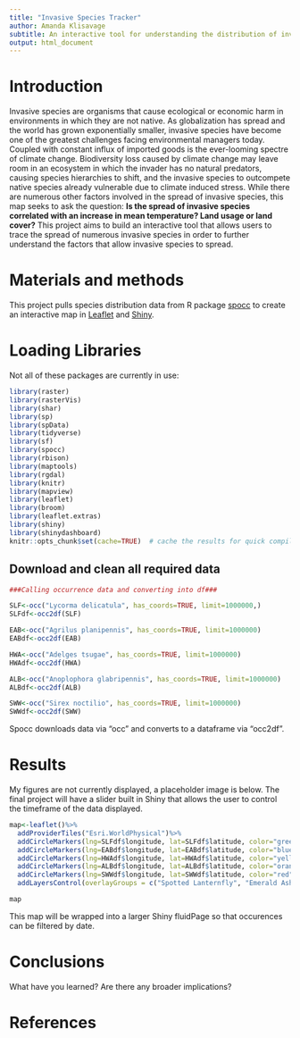 ```yaml
---
title: "Invasive Species Tracker"
author: Amanda Klisavage
subtitle: An interactive tool for understanding the distribution of invasive insects and __ in the United States.
output: html_document
---
```


# Introduction 
Invasive species are organisms that cause ecological or economic harm in environments in which they are not native. As globalization has spread and the world has grown exponentially smaller, invasive species have become one of the greatest challenges facing environmental managers today. Coupled with constant influx of imported goods is the ever-looming spectre of climate change. Biodiversity loss caused by climate change may leave room in an ecosystem in which the invader has no natural predators, causing species hierarchies to shift, and the invasive species to outcompete native species already vulnerable due to climate induced stress. While there are numerous other factors involved in the spread of invasive species, this map seeks to ask the question: **Is the spread of invasive species correlated with an increase in mean temperature? Land usage or land cover?** This project aims to build an interactive tool that allows users to trace the spread of numerous invasive species in order to further understand the factors that allow invasive species to spread.  

# Materials and methods 

This project pulls species distribution data from R package [spocc](https://cran.r-project.org/web/packages/spocc/spocc.pdf) to create an interactive map in [Leaflet](https://rstudio.github.io/leaflet/) and [Shiny](https://shiny.rstudio.com/).

# Loading Libraries

Not all of these packages are currently in use:

```r
library(raster)
library(rasterVis)
library(shar)
library(sp)
library(spData)
library(tidyverse)
library(sf)
library(spocc)
library(rbison)
library(maptools)
library(rgdal)
library(knitr)
library(mapview)
library(leaflet)
library(broom)
library(leaflet.extras)
library(shiny)
library(shinydashboard)
knitr::opts_chunk$set(cache=TRUE)  # cache the results for quick compiling
```

## Download and clean all required data
```r
###Calling occurrence data and converting into df###

SLF<-occ("Lycorma delicatula", has_coords=TRUE, limit=1000000,)
SLFdf<-occ2df(SLF)

EAB<-occ("Agrilus planipennis", has_coords=TRUE, limit=1000000)
EABdf<-occ2df(EAB)

HWA<-occ("Adelges tsugae", has_coords=TRUE, limit=1000000)
HWAdf<-occ2df(HWA)

ALB<-occ("Anoplophora glabripennis", has_coords=TRUE, limit=1000000)
ALBdf<-occ2df(ALB)

SWW<-occ("Sirex noctilio", has_coords=TRUE, limit=1000000)
SWWdf<-occ2df(SWW)
```
Spocc downloads data via "occ" and converts to a dataframe via "occ2df".

# Results
My figures are not currently displayed, a placeholder image is below. The final project will have a slider built in Shiny that allows the user to control the timeframe of the data displayed. 

```r
map<-leaflet()%>%
  addProviderTiles("Esri.WorldPhysical")%>%
  addCircleMarkers(lng=SLFdf$longitude, lat=SLFdf$latitude, color="green", popup=SLFdf$date, group="Spotted Lanternfly", fillOpacity=0.2, radius=2)%>%
  addCircleMarkers(lng=EABdf$longitude, lat=EABdf$latitude, color="blue", popup=EABdf$date, group="Emerald Ash Borer", fillOpacity=0.2, radius=2)%>%
  addCircleMarkers(lng=HWAdf$longitude, lat=HWAdf$latitude, color="yellow", popup=HWAdf$date, group="Hemlock Wooly Adelgid", fillOpacity=0.2, radius=2)%>%
  addCircleMarkers(lng=ALBdf$longitude, lat=ALBdf$latitude, color="orange", popup=ALBdf$date, group="Asian Long-horned Beetle", fillOpacity=0.2, radius=2)%>%
  addCircleMarkers(lng=SWWdf$longitude, lat=SWWdf$latitude, color="red", popup=SWWdf$date, group="Sirex Woodwasp", fillOpacity=0.2, radius=2)%>%
  addLayersControl(overlayGroups = c("Spotted Lanternfly", "Emerald Ash Borer", "Hemlock Wooly Adelgid", "Asian Long-horned Beetle", "Sirex Woodwasp"))

map
```

This map will be wrapped into a larger Shiny fluidPage so that occurences can be filtered by date. 


# Conclusions

What have you learned?  Are there any broader implications?

# References 
